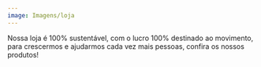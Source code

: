 ```yaml
---
image: Imagens/loja
---
```

Nossa loja é 100% sustentável, com o lucro 100% destinado ao movimento, para crescermos e ajudarmos cada vez mais pessoas, confira os nossos produtos!
